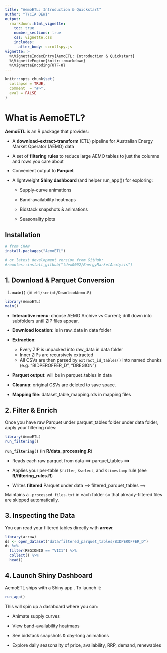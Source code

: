 ```yaml
---
title: "AemoETL: Introduction & Quickstart"
author: "TYCIA DEWI"
output:
  rmarkdown::html_vignette:
    toc: true
    number_sections: true
    css: vignette.css 
    includes:
      after_body: scrollspy.js
vignette: >
  %\VignetteIndexEntry{AemoETL: Introduction & Quickstart}
  %\VignetteEngine{knitr::rmarkdown}
  %\VignetteEncoding{UTF-8}
---
```


```r
knitr::opts_chunk$set(
  collapse = TRUE,
  comment  = "#>",
  eval = FALSE
)
```

# What is AemoETL?

**AemoETL** is an R package that provides:

-   A **download–extract–transform** (ETL) pipeline for Australian Energy Market Operator (AEMO) data

-   A set of **filtering rules** to reduce large AEMO tables to just the columns and rows you care about

-   Convenient output to **Parquet**

-   A lightweight **Shiny dashboard** (and helper run_app()) for exploring:

    -   Supply-curve animations

    -   Band-availability heatmaps

    -   Bidstack snapshots & animations

    -   Seasonality plots

## Installation

```r
# from CRAN
install.packages("AemoETL")

# or latest development version from GitHub:
#remotes::install_github("tdew0002/EnergyMarketAnalysis")

```

## 1. Download & Parquet Conversion

1.  **`main()`** (in `etl/script/DownloadAemo.R`)

```r
library(AemoETL)
main()

```

-   **Interactive menu**: choose AEMO Archive vs Current; drill down into subfolders until ZIP files appear.

-   **Download location**: is in raw_data in data folder

-   **Extraction**:

    -   Every ZIP is unpacked into raw_data in data folder
    -   Inner ZIPs are recursively extracted
    -   All CSVs are then parsed by `extract_id_tables()` into named chunks (e.g. “BIDPEROFFER_D”, “DREGION”)

-   **Parquet output**: will be in parquet_tables in data

-   **Cleanup**: original CSVs are deleted to save space.

-   **Mapping file**: dataset_table_mapping.rds in mapping files

## 2. Filter & Enrich

Once you have raw Parquet under parquet_tables folder under data folder, apply your filtering rules:

```r
library(AemoETL)
run_filtering()

```

**`run_filtering()`** (in **R/data_processing.R**)

-   Reads each raw parquet from data ==\> parquet_tables ==\> <TABLE_NAME>

-   Applies your per-table `$filter`, `$select`, and `$timestamp` rule (see **R/filtering_rules.R**)

-   Writes **filtered** Parquet under data ==\> filtered_parquet_tables ==\> <TABLE_NAME>

Maintains a `.processed_files.txt` in each folder so that already-filtered files are skipped automatically.

## 3. Inspecting the Data

You can read your filtered tables directly with **arrow**:

```r
library(arrow)
ds <- open_dataset("data/filtered_parquet_tables/BIDPEROFFER_D")
ds %>%
  filter(REGIONID == "VIC1") %>%
  collect() %>%
  head()

```

## 4. Launch Shiny Dashboard

AemoETL ships with a Shiny app . To launch it:

```r
run_app()

```

This will spin up a dashboard where you can:

-   Animate supply curves

-   View band-availability heatmaps

-   See bidstack snapshots & day-long animations

-   Explore daily seasonality of price, availability, RRP, demand, renewables
